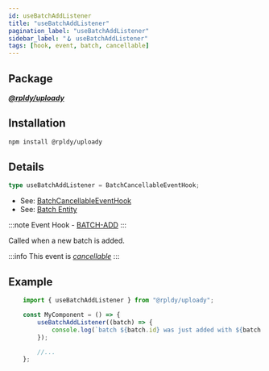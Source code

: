 ```yaml
---
id: useBatchAddListener
title: "useBatchAddListener"
pagination_label: "useBatchAddListener"
sidebar_label: "🪝 useBatchAddListener"
tags: [hook, event, batch, cancellable]
---
```


## Package

**_[@rpldy/uploady](../../packages/rpldy-uploady)_**

## Installation

```bash npm2yarn
npm install @rpldy/uploady
```

## Details

```typescript
type useBatchAddListener = BatchCancellableEventHook;
```

- See: [BatchCancellableEventHook](../types#batchcancellableeventhook)
- See: [Batch Entity](../entities#batch)

:::note
Event Hook - [BATCH-ADD](../events#batchAdd)
:::

Called when a new batch is added.

:::info
This event is _[cancellable](../events#cancellable-events)_
:::


## Example

```javascript
    import { useBatchAddListener } from "@rpldy/uploady";

    const MyComponent = () => {
        useBatchAddListener((batch) => {
            console.log(`batch ${batch.id} was just added with ${batch.items.length} items`);
        });

        //...
    };
```
